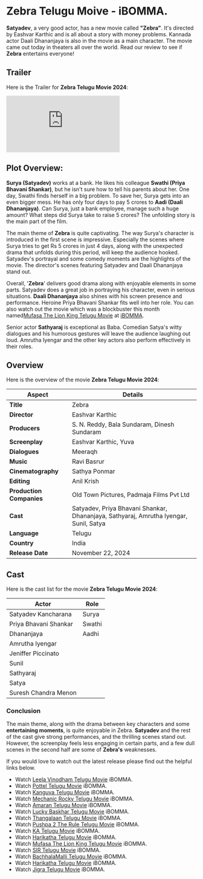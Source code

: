 


# Zebra Telugu Moive - iBOMMA.

<Breadcrumbs />

**Satyadev**, a very good actor, has a new movie called **"Zebra"**. It's directed by Eashvar Karthic and is all about a story with money problems. Kannada actor Daali Dhananjaya is also in the movie as a main character. The movie came out today in theaters all over the world. Read our review to see if **Zebra** entertains everyone!

<MDXImage
  src={SEO_OBJ.ZEBRA.featuredImage}
  alt={SEO_OBJ.ZEBRA.featuredImageAltText}
  title={SEO_OBJ.ZEBRA.featuredImageAltText}
  extraStyling=" !h-96 max-w-[380px] lg:min-h-[400px] lg:h-auto lg:w-2/5 m-auto"
/>

## Trailer

Here is the Trailer for **Zebra Telugu Movie 2024**:

<iframe
  src="https://www.youtube.com/embed/xDfuWMmlS1w?si=PcwIAT8yRnPTUW6T"
  title="Zebra Telugu Trailer"
  frameborder="0"
  allow="accelerometer; autoplay; clipboard-write; encrypted-media; gyroscope; picture-in-picture; web-share"
  referrerpolicy="strict-origin-when-cross-origin"
  allowfullscreen
  className="w-full h-[300px] lg:min-h-[500px]"
></iframe>

## Plot Overview:

**Surya (Satyadev)** works at a bank. He likes his colleague **Swathi (Priya Bhavani Shankar)**, but he isn't sure how to tell his parents about her. One day, Swathi finds herself in a big problem. To save her, Surya gets into an even bigger mess. He has only four days to pay 5 crores to **Aadi (Daali Dhananjaya)**. Can Surya, just a bank employee, manage such a huge amount? What steps did Surya take to raise 5 crores? The unfolding story is the main part of the film.

The main theme of **Zebra** is quite captivating. The way Surya's character is introduced in the first scene is impressive. Especially the scenes where Surya tries to get Rs 5 crores in just 4 days, along with the unexpected drama that unfolds during this period, will keep the audience hooked. Satyadev's portrayal and some comedy moments are the highlights of the movie. The director's scenes featuring Satyadev and Daali Dhananjaya stand out.

Overall, '**Zebra**' delivers good drama along with enjoyable elements in some parts. Satyadev does a great job in portraying his character, even in serious situations. **Daali Dhananjaya** also shines with his screen presence and performance. Heroine Priya Bhavani Shankar fits well into her role. You can also watch out the movie which was a blockbuster this month named[Mufasa The Lion King Telugu Movie](https://www.abomma.com/Mufasa-The-Lion-King "Mufasa The Lion King telugu movie") at [iBOMMA](https://www.abomma.com/).

Senior actor **Sathyaraj** is exceptional as Baba. Comedian Satya's witty dialogues and his humorous gestures will leave the audience laughing out loud. Amrutha Iyengar and the other key actors also perform effectively in their roles.

## Overview

Here is the overview of the movie **Zebra Telugu Movie 2024**:

| **Aspect**               | **Details**                                                                           |
| ------------------------ | ------------------------------------------------------------------------------------- |
| **Title**                | Zebra                                                                                 |
| **Director**             | Eashvar Karthic                                                                       |
| **Producers**            | S. N. Reddy, Bala Sundaram, Dinesh Sundaram                                           |
| **Screenplay**           | Eashvar Karthic, Yuva                                                                 |
| **Dialogues**            | Meeraqh                                                                               |
| **Music**                | Ravi Basrur                                                                           |
| **Cinematography**       | Sathya Ponmar                                                                         |
| **Editing**              | Anil Krish                                                                            |
| **Production Companies** | Old Town Pictures, Padmaja Films Pvt Ltd                                              |
| **Cast**                 | Satyadev, Priya Bhavani Shankar, Dhananjaya, Sathyaraj, Amrutha Iyengar, Sunil, Satya |
| **Language**             | Telugu                                                                                |
| **Country**              | India                                                                                 |
| **Release Date**         | November 22, 2024                                                                     |

## Cast

Here is the cast list for the movie **Zebra Telugu Movie 2024**:

| **Actor**             | **Role** |
| --------------------- | -------- |
| Satyadev Kancharana   | Surya    |
| Priya Bhavani Shankar | Swathi   |
| Dhananjaya            | Aadhi    |
| Amrutha Iyengar       |          |
| Jeniffer Piccinato    |          |
| Sunil                 |          |
| Sathyaraj             |          |
| Satya                 |          |
| Suresh Chandra Menon  |          |

### Conclusion

The main theme, along with the drama between key characters and some **entertaining moments**, is quite enjoyable in Zebra. **Satyadev** and the rest of the cast give strong performances, and the thrilling scenes stand out. However, the screenplay feels less engaging in certain parts, and a few dull scenes in the second half are some of **Zebra's** weaknesses.

If you would love to watch out the latest release please find out the helpful links below.

- Watch [Leela Vinodham Telugu Movie](/telugu-movies/leela-vinodham "Leela Vinodham Telugu movie") iBOMMA.
- Watch [Pottel Telugu Movie](/telugu-movies/pottel "Pottel telugu movie") iBOMMA.
- Watch [Kanguva Telugu Movie](/telugu-movies/Kanguva "Kanguva telugu movie") iBOMMA.
- Watch [Mechanic Rocky Telugu Movie](/telugu-movies/Mechanic-Rocky "Mechanic Rocky telugu movie") iBOMMA.
- Watch [Amaran Telugu Movie](/telugu-movies/Amaran "Amaran telugu movie") iBOMMA.
- Watch [Lucky Baskhar Telugu Movie](/telugu-movies/Lucky-Baskhar "Lucky Baskhar telugu movie") iBOMMA.
- Watch [Thangalaan Telugu Movie](/telugu-movies/Thangalaan "Thangalaan telugu movie") iBOMMA.
- Watch [Pushpa 2 The Rule Telugu Movie](/telugu-movies/pushpa-2-the-rule "Pushpa 2 The Rule telugu movie") iBOMMA.
- Watch [KA Telugu Movie](/telugu-movies/KA "KA telugu movie") iBOMMA.
- Watch [Harikatha Telugu Movie](/telugu-movies/Harikatha "Harikatha telugu movie") iBOMMA.
- Watch [Mufasa The Lion King Telugu Movie](/telugu-movies/Mufasa-The-Lion-King "Mufasa The Lion King telugu movie") iBOMMA.
- Watch [SIR Telugu Movie](/telugu-movies/sir-telugu-movie "Sir telugu movie") iBOMMA.
- Watch [BachhalaMalli Telugu Movie](/telugu-movies/bachhala-malli "BachhalaMalli telugu movie") iBOMMA.
- Watch [Harikatha Telugu Movie](/telugu-movies/Harikatha "Harikatha telugu movie") iBOMMA.
- Watch [Jigra Telugu Movie](/telugu-movies/Jigra "Jigra telugu movie") iBOMMA.
